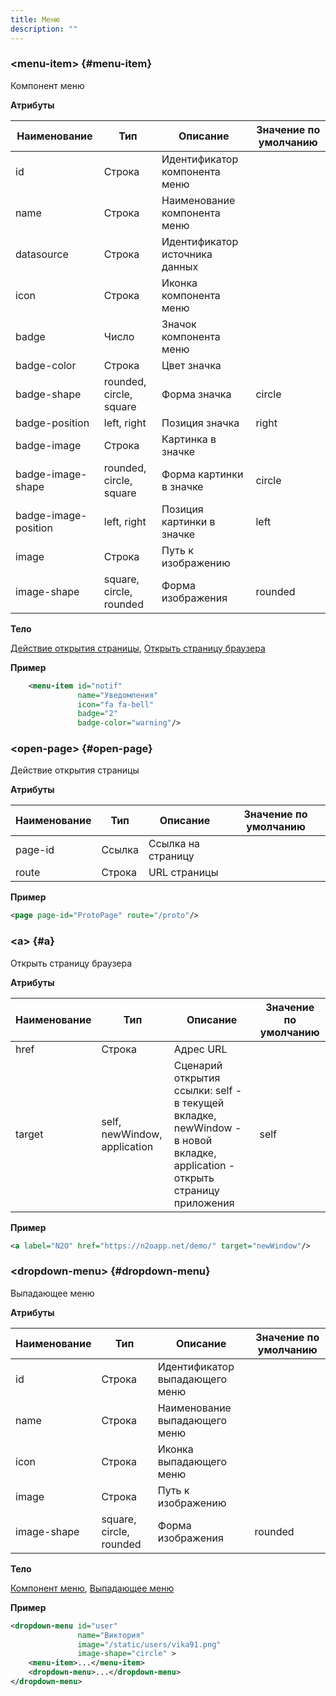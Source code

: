 ```yaml
---
title: Меню
description: ""
---
```


### &lt;menu-item&gt; {#menu-item}

Компонент меню

**Атрибуты**

|Наименование         |Тип                    |Описание                       |Значение по умолчанию|
|---------------------|-----------------------|-------------------------------|---------------------|
|id                   |Строка                 |Идентификатор компонента меню  |                     |
|name                 |Строка                 |Наименование компонента меню   |                     |
|datasource           |Строка                 |Идентификатор источника данных |                     |
|icon                 |Строка                 |Иконка компонента меню         |                     |
|badge                |Число                  |Значок компонента меню         |                     |
|badge-color          |Строка                 |Цвет значка                    |                     |
|badge-shape          |rounded, circle, square|Форма значка                   |circle               |
|badge-position       |left, right            |Позиция значка                 |right                |
|badge-image          |Строка                 |Картинка в значке              |                     |
|badge-image-shape    |rounded, circle, square|Форма картинки в значке        |circle               |
|badge-image-position |left, right            |Позиция картинки в значке      |left                 |
|image                |Строка                 |Путь к изображению             |                     |
|image-shape          |square, circle, rounded|Форма изображения              |rounded              |

**Тело**

[Действие открытия страницы](../xml/menu#open-page), [Открыть страницу браузера](../xml/menu#a)

**Пример**

```xml
    <menu-item id="notif"
               name="Уведомления"
               icon="fa fa-bell"
               badge="2"
               badge-color="warning"/>
```

### &lt;open-page&gt; {#open-page}

Действие открытия страницы

**Атрибуты**

|Наименование|Тип      |Описание          |Значение по умолчанию|
|------------|---------|------------------|---------------------|
|page-id     |Ссылка   |Ссылка на страницу|                     |
|route       |Строка   |URL страницы      |                     |

**Пример**

```xml
<page page-id="ProtoPage" route="/proto"/>
```

### &lt;a&gt; {#a}

Открыть страницу браузера

**Атрибуты**

|Наименование|Тип                         |Описание                                                                                                                   |Значение по умолчанию|
|------------|----------------------------|---------------------------------------------------------------------------------------------------------------------------|---------------------|
|href        |Строка                      |Адрес URL                                                                                                                  |                     |
|target      |self, newWindow, application|Сценарий открытия ссылки: self - в текущей вкладке, newWindow - в новой вкладке, application - открыть страницу приложения |self                 |

**Пример**

```xml
<a label="N2O" href="https://n2oapp.net/demo/" target="newWindow"/>
```

### &lt;dropdown-menu&gt; {#dropdown-menu}

Выпадающее меню

**Атрибуты**

|Наименование|Тип                    |Описание                      |Значение по умолчанию|
|------------|-----------------------|------------------------------|---------------------|
|id          |Строка                 |Идентификатор выпадающего меню|                     |
|name        |Строка                 |Наименование выпадающего меню |                     |
|icon        |Строка                 |Иконка выпадающего меню       |                     |
|image       |Строка                 |Путь к изображению            |                     |
|image-shape |square, circle, rounded|Форма изображения             |rounded              |

**Тело**

[Компонент меню](../xml/menu#menu-item), [Выпадающее меню](../xml/menu#dropdown-menu)

**Пример**

```xml
<dropdown-menu id="user"
               name="Виктория"
               image="/static/users/vika91.png"
               image-shape="circle" >
    <menu-item>...</menu-item>
    <dropdown-menu>...</dropdown-menu>
</dropdown-menu>
```
